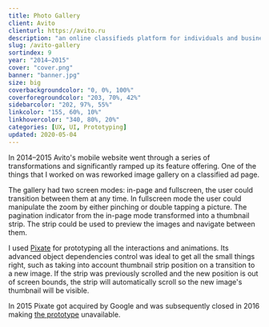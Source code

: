 ```yaml
---
title: Photo Gallery
client: Avito
clienturl: https://avito.ru
description: "an online classifieds platform for individuals and businesses."
slug: /avito-gallery
sortindex: 9
year: "2014–2015"
cover: "cover.png"
banner: "banner.jpg"
size: big
coverbackgroundcolor: "0, 0%, 100%"
coverforegroundcolor: "203, 70%, 42%"
sidebarcolor: "202, 97%, 55%"
linkcolor: "155, 60%, 10%"
linkhovercolor: "340, 80%, 20%"
categories: [UX, UI, Prototyping]
updated: 2020-05-04
---
```



In 2014–2015 Avito's mobile website went through a series of transformations and significantly ramped up its feature offering. One of the things that I worked on was reworked image gallery on a classified ad page.

The gallery had two screen modes: in-page and fullscreen, the user could transition between them at any time. In fullscreen mode the user could manipulate the zoom by either pinching or double tapping a picture. The pagination indicator from the in-page mode transformed into a thumbnail strip. The strip could be used to preview the images and navigate between them.

<AvitoGallery />

I used [Pixate](https://pixate.com) for prototyping all the interactions and animations. Its advanced object dependencies control was ideal to get all the small things right, such as taking into account thumbnail strip position on a transition to a new image. If the strip was previously scrolled and the new position is out of screen bounds, the strip will automatically scroll so the new image's thumbnail will be visible.

In 2015 Pixate got acquired by Google and was subsequently closed in 2016 making [the prototype](http://pixt.io/pc684d694be44) unavailable.
